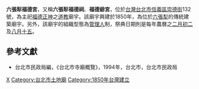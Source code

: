'''六張犁福德宮'''，又稱'''六張犁福德祠'''、'''福德爺宮'''，位於[[台灣|台灣]][[台北市|台北市]][[信義區_(臺北市)|信義區]][[崇德街|崇德街]]132號，為主祀[[福德正神|福德正神]]之[[道教|道教]]廟宇。該廟宇興建於1850年，為位於[[六張犁_(臺北市)|六張犁]]的傳統建築廟宇。另外，該廟宇的組織型態為[[管理人|管理人]]制，祭典日期則是每年農曆之[[二月初二|二月初二]]及[[八月十五|八月十五]]。

==參考文獻==
*台北市民政局編，《台北市寺廟概覽》，1994年，台北市，台北市民政局

[[Category:信義區廟宇_(臺北市)|X]]
[[Category:台北市土地廟|Category:台北市土地廟]]
[[Category:1850年台灣建立|Category:1850年台灣建立]]